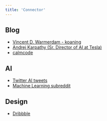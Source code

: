 ```yaml
---
title: 'Connector'
---
```


## Blog

* [Vincent D. Warmerdam - koaning](https://koaning.io/)
* [Andrej Karpathy (Sr. Director of AI at Tesla)](https://karpathy.ai/)
* [calmcode](https://calmcode.io/)

## AI

* [Twitter AI tweets](https://twitter.com/i/lists/838229069191766016)
* [Machine Learning subreddit](https://www.reddit.com/r/MachineLearning/)

## Design

* [Dribbble](https://dribbble.com/)